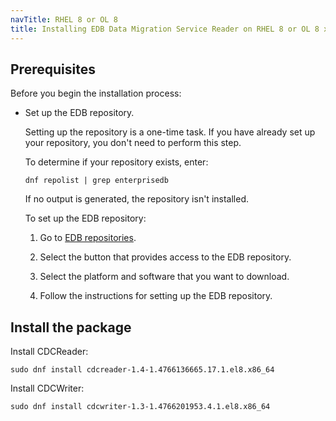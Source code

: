 ```yaml
---
navTitle: RHEL 8 or OL 8
title: Installing EDB Data Migration Service Reader on RHEL 8 or OL 8 x86_64
---
```


## Prerequisites

Before you begin the installation process:

- Set up the EDB repository.

  Setting up the repository is a one-time task. If you have already set up your repository, you don't need to perform this step.

  To determine if your repository exists, enter:

  `dnf repolist | grep enterprisedb`

  If no output is generated, the repository isn't installed.

  To set up the EDB repository:

  1. Go to [EDB repositories](https://www.enterprisedb.com/repos-downloads).

  1. Select the button that provides access to the EDB repository.
  1. Select the platform and software that you want to download.

  1. Follow the instructions for setting up the EDB repository.

## Install the package

Install CDCReader:

```shell
sudo dnf install cdcreader-1.4-1.4766136665.17.1.el8.x86_64
```

Install CDCWriter:

```shell
sudo dnf install cdcwriter-1.3-1.4766201953.4.1.el8.x86_64
```
